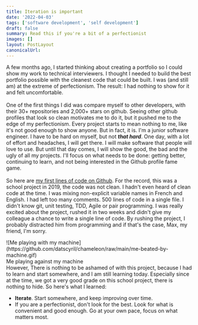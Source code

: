 ```yaml
---
title: Iteration is important
date: '2022-04-03'
tags: ['software development', 'self development']
draft: false
summary: Read this if you're a bit of a perfectionist
images: []
layout: PostLayout
canonicalUrl:
---
```


A few months ago, I started thinking about creating a portfolio so I could show my work to technical interviewers.
I thought I needed to build the best portfolio possible with the cleanest code that could be built.
I was (and still am) at the extreme of perfectionism. The result: I had nothing to show for it and felt uncomfortable.<br /><br />
One of the first things I did was compare myself to other developers, with their 30+ repositories and 2,000+ stars on github.
Seeing other github profiles that look so clean motivates me to do it, but it pushed me to the edge of my perfectionism.
Every project starts to mean nothing to me, like it's not good enough to show anyone. But in fact, it is.
I'm a junior software engineer. I have to be hard on myself, but not **_that hard_**.
One day, with a lot of effort and headaches, I will get there. I will make software that people will love to use. But until that day comes, I will show the good, the bad and the ugly of all my projects.
I'll focus on what needs to be done: getting better, continuing to learn, and not being interested in the Github profile fame game. <br /><br />
So here are [my first lines of code on Github](https://github.com/datscyril/cameleon).
For the record, this was a school project in 2019, the code was not clean. I hadn't even heard of clean code at the time.
I was mixing non-explicit variable names in French and English.
I had left too many comments. 500 lines of code in a single file. I didn't know git, unit testing, TDD, Agile or pair programming.
I was really excited about the project, rushed it in two weeks and didn't give my colleague a chance to write a single line of code.
By rushing the project, I probably distracted him from programming and if that's the case, Max, my friend, I'm sorry.

<div class="flex content-center justify-center">
  ![Me playing with my
  machine](https://github.com/datscyril/chameleon/raw/main/me-beated-by-machine.gif)
  <div class="italic font-light flex justify-center">Me playing against my machine</div>
</div>
However, There is nothing to be ashamed of with this project, because I had to learn and start somewhere,
and I am still learning today. Especially since at the time, we got a very good grade on this school
project, there is nothing to hide. So here's what I learned:

- **Iterate**. Start somewhere, and keep improving
  over time.
- If you are a perfectionist, don't look for the best. Look for what is convenient and good
  enough. Go at your own pace, focus on what matters most.
